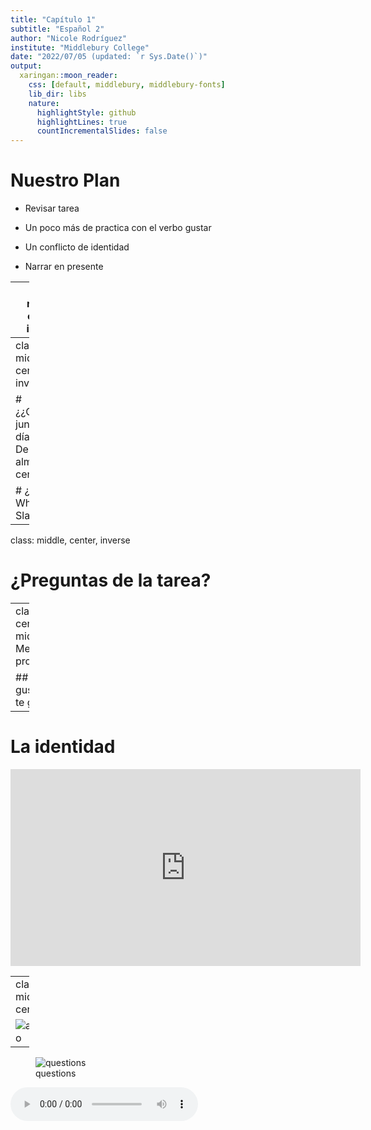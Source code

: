 ```yaml
---
title: "Capítulo 1"
subtitle: "Español 2"
author: "Nicole Rodríguez"
institute: "Middlebury College"
date: "2022/07/05 (updated: `r Sys.Date()`)"
output:
  xaringan::moon_reader:
    css: [default, middlebury, middlebury-fonts]
    lib_dir: libs
    nature:
      highlightStyle: github
      highlightLines: true
      countIncrementalSlides: false
---
```


# Nuestro Plan

- Revisar tarea

- Un poco más de practica con el verbo gustar

- Un conflicto de identidad

- Narrar en presente

---
class: middle, center, inverse

## Wordle

https://wordle.danielfrg.com 

---
class: middle, center, inverse

# ¿¿Comemos juntos un día?? Desayno, almuerzo o cena.

# ¿Grupo de Whatsapp o Slack?
---
class: middle, center, inverse

# ¿Preguntas de la tarea?

---
class: center, middle
# Mejor/peor profe/jefe

## ¿Qué te gustó/no te gustó? 

---

# La identidad

<iframe width="560" height="315" src="https://www.youtube.com/embed/xzjd_7qkYtU" title="YouTube video player" frameborder="0" allow="accelerometer; autoplay; clipboard-write; encrypted-media; gyroscope; picture-in-picture" allowfullscreen></iframe>

---
class: middle, center

![audio](libs/img/audio_foto.png)

---

![questions](libs/img/audio_q.png)


<audio controls>
  <source src="./libs/assets/txt_audio_cd1_track_01.mp3" type="audio/wav">
Your browser does not support the audio element.
</audio>

---
class: middle, center

# ¿Cómo te identificas?

---
class: middle, center, inverse

# Descanso

---
class: middle, center, inverse

# Narramos en el presente

---
### El paradigma tradicional

|    |    |  Singular      |    | Plural              |
|:---| :- | :--------------| :- | :------------------ |
| 1a |    |  yo            |    | nosotros/as         |
| 2a |    |  tú            |    | vosotros/as         |
| 3a |    |  él/ella/usted |    | ellos/ellas/ustedes |

--

### Pronombres no binarios novedosos

- elle, elles

---

# El tiempo presente expresa...


### ...una rutina

--

- Estudio en la biblioteca todos los días.

--

### ...una acción continua

--

- Mi amiga vive en una residencia este semestre.

--

### ...una acción en el futuro

--

- Mis compañeros van a una fiesta mañana.

---

# Repaso y más información Los verbos regulares

### Hay tres tipos de infinitivos: -ar, -er, -ir

|                     |    | -ar         |    | -er         |    | -ir           |
| :------------------ | :- | :---------- | :- | :---------- | :- | :------------ |
|                     |    | **tomar**   |    | **comer**   |    | **asistir**   |
| yo                  |    | tom**o**    |    | com**o**    |    | asist**o**    |
| tú                  |    | tom**as**   |    | com**es**   |    | asist**es**   |
| él/ella/usted       |    | tom**a**    |    | com**e**    |    | asist**e**    |
| nosotro(as)         |    | tom**amos** |    | com**emos** |    | asist**imos** |
| vosotros(as)        |    | tom**áis**  |    | com**éis**  |    | asist**ís**   |
| ellos/ellas/ustedes |    | tom**an**   |    | com**en**   |    | asist**en**   |


---

# A practicar

### Usa los verbos en el presente para hablar de...

1. tu rutina  
.grey[Normalmente desayuno a las 8, voy al gimnasio a las 9, trabajo a las 10, etc.]

--

2. una acción continua  
.grey[Veo la televisión todos los días.]

--

3. una acción en el futuro (ir a + inf.)  
.grey[Mañana voy a viajar.]

---

# A compartir con los compañer@s

#.pull-left[Un día típico para mí en NJ] 

#.pull-right[Un día típico en Middlebury]

.pull-left[
- Corro 15k cada semana

- Tejo mucho

- Cocino (mentira, cocina mi mamá)

- Busco trabajo
]

.pull-right[
- Corro (?)

- Enseño desde las 8 hasta las 10 de la mañana

- Comparto baño :(

- Tejo (no tanto)
]

---
# A compartir con los compañer@s

#### Usa "En Middlebury ______ (verbo) pero en (otro lugar) _______ (verbo)."

#### o: "En Middlebury y en (otro lugar) ______ (verbo)."

Ejemplos: En Middlebury enseño pero en New Jersey cocino. Todos los días en Middlebury y en NJ escribo mi tesis.


### Usemos palabras como: *normalmente, a veces, siempre, todos los días*

---
class: center, middle, inverse 

# Verbos irregulares 

![fear](libs/img/fear.gif)

---


# Verbos irregulares

### Verbos con cambio en la raíz



| El infinitivo | la raíz |     |   el cambio    |    Ej.    |
| ------------- | ------- | --- | -------------- | --------- |
|               |         |     |                |           |
| pensar        | pens-   |     | p**ie**ns-     | Yo pienso |
|               | **e**   |  →  | **ie**         |           |
|               |         |     |                |           |
| volver        | volv-   |     | v**ue**lv-     | Yo vuelvo |
|               | **o**   |  →  | **ue**         |           |
|               |         |     |                |           |
| pedir         | ped-    |     | p**i**d-       | Yo pido   |
|               | **e**   |  →  | **i**          |           |



---

# Verbos irregulares

### Los verbos con el cambio **e** → **ie**



|     Pensar    |             |                     |             |
| ------------- | ----------- | ------------------- | ----------- |
| yo            | p**ie**nso  | nosotros            | pensamos    |
| tú            | p**ie**nsas | vosotros            | pensáis     |
| él/ella/usted | p**ie**nsa  | ellos/ellas/ustedes | p**ie**nsan |



--

### Ejemplos

- emp**e**zar
- pref**e**rir
- qu**e**rer
- recom**e**ndar


**OJO**! No hay cambio en las formas de **nosotros**/**vosotros**


---

# Verbos irregulares

### Los verbos con el cambio **o** → **ue**



|     Volver    |             |                     |             |
| ------------- | ----------- | ------------------- | ----------- |
| yo            | v**ue**lvo  | nosotros            | volvemos    |
| tú            | v**ue**lves | vosotros            | volvéis     |
| él/ella/usted | v**ue**lve  | ellos/ellas/ustedes | v**ue**lven |


--

### Ejemplos

- c**o**star
- p**o**der
- d**o**rmir

**OJO**! No hay cambio en las formas de **nosotros**/**vosotros**


---

# Verbos irregulares

### Los verbos con el cambio **e** → **i**



|     Pedir     |           |                     |            |
| ------------- | --------- | ------------------- | ---------- |
| yo            | p**i**do  | nosotros            | pedimos    |
| tú            | p**i**des | vosotros            | pedís      |
| él/ella/usted | p**i**de  | ellos/ellas/ustedes | p**i**den  |


--

### Ejemplos

- p**e**dir
- s**e**guir
- s**e**rvir

**OJO**! No hay cambio en las formas de **nosotros**/**vosotros**

---


# Verbos irregulares

### Jugar: el cambio **u** → **ue**


.large[
|     Jugar     |            |                     |            |
| ------------- | ---------- | ------------------- | ---------- |
| yo            | j**ue**go  | nosotros            | jugamos    |
| tú            | j**ue**gas | vosotros            | jugáis     |
| él/ella/usted | j**ue**ga  | ellos/ellas/ustedes | j**ue**gan |
]


--

### Ejemplo

- J**ue**go al golf todos los días.

**OJO**! No hay cambio en las formas de **nosotros**/**vosotros**
---

# Actividad: Crowdsourcing un cuento

.pull-left[

- Utilizando la lista de verbos que está a la derecha, escribe una frase 
corta en una hoja de papel. 
  - Puede ser una frase simple (SVO). 
  - Intenta usar vocabulario nuevo. 



- Cuando el profesor diga, mándale el cuento a alguien de tu grupo por mensaje 
**privado**.



- Lee lo que está escrito y añade una frase más. 
  - Tienes que usar uno de los verbos de la lista. 
  - Sólo puedes añadir **una** frase. 


- Repite.

]

--

.pull-right[

### Verbos

- jugar
- querer
- seguir
- servir
- pedir
- poder
- dormir
- empezar
- costar
- preferir
- recomendar

]

---

![activity7](libs/img/actividad7.png)


